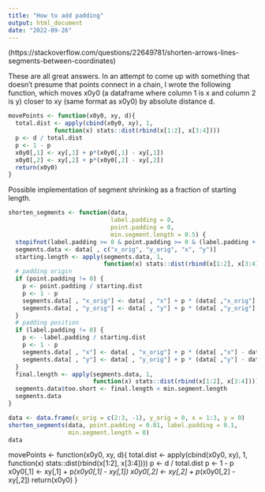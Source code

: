 ```yaml
---
title: "How to add padding"
output: html_document
date: "2022-09-26"
---
```


(https://stackoverflow.com/questions/22649781/shorten-arrows-lines-segments-between-coordinates)

These are all great answers. In an attempt to come up with something that doesn't presume that points connect in a chain, I wrote the following function, which moves x0y0 (a dataframe where column 1 is x and column 2 is y) closer to xy (same format as x0y0) by absolute distance d.

```r
movePoints <- function(x0y0, xy, d){
  total.dist <- apply(cbind(x0y0, xy), 1,
             function(x) stats::dist(rbind(x[1:2], x[3:4])))
  p <- d / total.dist
  p <- 1 - p
  x0y0[,1] <- xy[,1] + p*(x0y0[,1] - xy[,1])
  x0y0[,2] <- xy[,2] + p*(x0y0[,2] - xy[,2])
  return(x0y0)
}
```

Possible implementation of segment shrinking as a fraction of starting length.

```r
shorten_segments <- function(data, 
                             label.padding = 0,
                             point.padding = 0,
                             min.segment.length = 0.5) {
  stopifnot(label.padding >= 0 & point.padding >= 0 & (label.padding + point.padding) < 1)
  segments.data <- data[ , c("x_orig", "y_orig", "x", "y")]
  starting.length <- apply(segments.data, 1,
                           function(x) stats::dist(rbind(x[1:2], x[3:4])))
  # padding origin
  if (point.padding != 0) {
    p <- point.padding / starting.dist
    p <- 1 - p
    segments.data[ , "x_orig"] <- data[ , "x"] + p * (data[ ,"x_orig"] - data[ , "x"])
    segments.data[ , "y_orig"] <- data[ , "y"] + p * (data[ ,"y_orig"] - data[ , "y"])
  }
  # padding position
  if (label.padding != 0) {
    p <- -label.padding / starting.dist
    p <- 1 - p
    segments.data[ , "x"] <- data[ , "x_orig"] + p * (data[ ,"x"] - data[ , "x_orig"])
    segments.data[ , "y"] <- data[ , "y_orig"] + p * (data[ ,"y"] - data[ , "y_orig"])
  }
  final.length <- apply(segments.data, 1,
                        function(x) stats::dist(rbind(x[1:2], x[3:4])))
  segments.data$too.short <- final.length < min.segment.length
  segments.data
}
```

```r
data <- data.frame(x_orig = c(2:3, -1), y_orig = 0, x = 1:3, y = 0)
shorten_segments(data, point.padding = 0.01, label.padding = 0.1, 
                 min.segment.length = 0)
data
```

movePoints <- function(x0y0, xy, d){
  total.dist <- apply(cbind(x0y0, xy), 1,
             function(x) stats::dist(rbind(x[1:2], x[3:4])))
  p <- d / total.dist
  p <- 1 - p
  x0y0[,1] <- xy[,1] + p*(x0y0[,1] - xy[,1])
  x0y0[,2] <- xy[,2] + p*(x0y0[,2] - xy[,2])
  return(x0y0)
}

